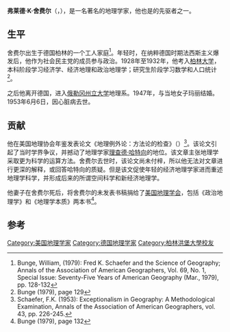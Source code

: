 '''弗莱德·K·舍费尔'''（{{lang|en|'''Fred K. Schaefer'''}}，{{bd|1904年|7月7日|1953年|6月6日}}），是一名著名的地理学家，他也是{{le|计量革命|quantitative revolution}}的先驱者之一。

==生平==
舍费尔出生于德国柏林的一个工人家庭<ref>Bunge, William, (1979): Fred K. Schaefer and the Science of Geography; Annals of the Association of American Geographers, Vol. 69, No. 1, Special Issue: Seventy-Five Years of American Geography (Mar., 1979), pp. 128-132</ref>。年轻时，在纳粹德国时期法西斯主义爆发后，他作为社会民主党的成员参与政治。1928年至1932年，他考入[[柏林大学|柏林大学]]，本科阶段学习经济学、经济地理和政治地理学；研究生阶段学习数学和人口统计<ref>Bunge (1979), page 129</ref>。

之后他离开德国，进入[[俄勒冈州立大学|俄勒冈州立大学]]地理系。1947年，与当地女子玛丽结婚。1953年6月6日，因心脏病去世。

==贡献==
他在美国地理协会年鉴发表论文《地理例外论：方法论的检查》（{{lang|en|Exceptionalism in geography: A Methodological Examination}}）<ref>Schaefer, F.K. (1953): Exceptionalism in Geography: A Methodological Examination, Annals of the Association of American Geographers, vol. 43, pp. 226-245.</ref>。该论文引起了当时学界争议，并撼动了地理学家[[理查德·哈特向|理查德·哈特向]]的地位。该文章主张地理学采取更为科学的运算方法。舍费尔去世时，该论文尚未付梓，所以他无法对文章进行更深的解释，或回答哈特向的质疑。但是该文促使年轻的经济地理学家进而重述地理学科学，并形成后来的所谓空间科学和新经济地理学。

他妻子在舍费尔死后，将舍费尔的未发表书稿捐给了[[美国地理学会|美国地理学会]]，包括《政治地理学》和《地理学本质》两本书<ref>Bunge (1979), page 132</ref>。

==参考==
{{reflist}}

{{DEFAULTSORT:Schaefer, Fred K.}}

[[Category:美国地理学家|Category:美国地理学家]]
[[Category:德国地理学家|Category:德国地理学家]]
[[Category:柏林洪堡大學校友|Category:柏林洪堡大學校友]]